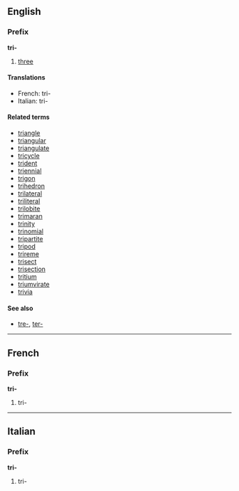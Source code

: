 ==English==
===Prefix===
'''tri-'''

#[[three]]

====Translations====
*French: tri-
*Italian: tri-

====Related terms====
*[[triangle]]
*[[triangular]]
*[[triangulate]]
*[[tricycle]]
*[[trident]]
*[[triennial]]
*[[trigon]]
*[[trihedron]]
*[[trilateral]]
*[[triliteral]]
*[[trilobite]]
*[[trimaran]]
*[[trinity]]
*[[trinomial]]
*[[tripartite]]
*[[tripod]]
*[[trireme]]
*[[trisect]]
*[[trisection]]
*[[tritium]]
*[[triumvirate]]
*[[trivia]]

====See also====
*[[tre-]], [[ter-]]

----
==French==
===Prefix===
'''tri-'''

#tri-

----
==Italian==
===Prefix===
'''tri-'''

#tri-